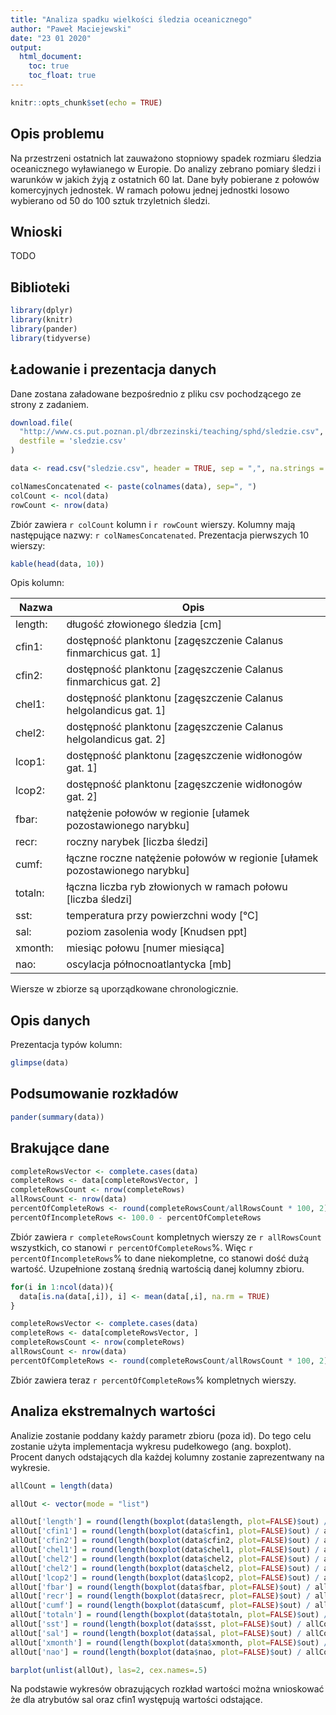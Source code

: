 ```yaml
---
title: "Analiza spadku wielkości śledzia oceanicznego"
author: "Paweł Maciejewski"
date: "23 01 2020"
output:
  html_document:
    toc: true
    toc_float: true
---
```


```r
knitr::opts_chunk$set(echo = TRUE)
```

## Opis problemu

Na przestrzeni ostatnich lat zauważono stopniowy spadek rozmiaru śledzia oceanicznego wyławianego w Europie. Do analizy zebrano pomiary śledzi i warunków w jakich żyją z ostatnich 60 lat. Dane były pobierane z połowów komercyjnych jednostek. W ramach połowu jednej jednostki losowo wybierano od 50 do 100 sztuk trzyletnich śledzi.

## Wnioski

TODO

## Biblioteki

```r

library(dplyr)
library(knitr)
library(pander)
library(tidyverse)

```

## Ładowanie i prezentacja danych

Dane zostana załadowane bezpośrednio z pliku csv pochodzącego ze strony z zadaniem.

```r

download.file(
  "http://www.cs.put.poznan.pl/dbrzezinski/teaching/sphd/sledzie.csv",
  destfile = 'sledzie.csv'
)

data <- read.csv("sledzie.csv", header = TRUE, sep = ",", na.strings = "?") %>% rename(id = X)

```



```r

colNamesConcatenated <- paste(colnames(data), sep=", ")
colCount <- ncol(data)
rowCount <- nrow(data)

```

Zbiór zawiera `r colCount` kolumn i `r rowCount` wierszy. Kolumny mają następujące nazwy: `r colNamesConcatenated`. Prezentacja pierwszych 10 wierszy:

```r

kable(head(data, 10))

```

Opis kolumn:

Nazwa | Opis
---------|--------------------------------------------
length: | długość złowionego śledzia [cm]
cfin1:  | dostępność planktonu [zagęszczenie Calanus finmarchicus gat. 1]
cfin2:  | dostępność planktonu [zagęszczenie Calanus finmarchicus gat. 2]
chel1:  | dostępność planktonu [zagęszczenie Calanus helgolandicus gat. 1]
chel2:  | dostępność planktonu [zagęszczenie Calanus helgolandicus gat. 2]
lcop1:  | dostępność planktonu [zagęszczenie widłonogów gat. 1]
lcop2:  | dostępność planktonu [zagęszczenie widłonogów gat. 2]
fbar:   | natężenie połowów w regionie [ułamek pozostawionego narybku]
recr:   | roczny narybek [liczba śledzi]
cumf:   | łączne roczne natężenie połowów w regionie [ułamek pozostawionego narybku]
totaln: | łączna liczba ryb złowionych w ramach połowu [liczba śledzi]
sst:    | temperatura przy powierzchni wody [°C]
sal:    | poziom zasolenia wody [Knudsen ppt]
xmonth: | miesiąc połowu [numer miesiąca]
nao:    | oscylacja północnoatlantycka [mb]

Wiersze w zbiorze są uporządkowane chronologicznie.

## Opis danych

Prezentacja typów kolumn:

```r

glimpse(data)

```

## Podsumowanie rozkładów

```r

pander(summary(data))

```
## Brakujące dane

```r

completeRowsVector <- complete.cases(data)
completeRows <- data[completeRowsVector, ]
completeRowsCount <- nrow(completeRows)
allRowsCount <- nrow(data)
percentOfCompleteRows <- round(completeRowsCount/allRowsCount * 100, 2)
percentOfIncompleteRows <- 100.0 - percentOfCompleteRows

```

Zbiór zawiera `r completeRowsCount` kompletnych wierszy ze `r allRowsCount` wszystkich, co stanowi `r percentOfCompleteRows`%. Więc `r percentOfIncompleteRows`% to dane niekompletne, co stanowi dość dużą wartość. Uzupełnione zostaną średnią wartością danej kolumny zbioru.

``` r

for(i in 1:ncol(data)){
  data[is.na(data[,i]), i] <- mean(data[,i], na.rm = TRUE)
}

```

```r

completeRowsVector <- complete.cases(data)
completeRows <- data[completeRowsVector, ]
completeRowsCount <- nrow(completeRows)
allRowsCount <- nrow(data)
percentOfCompleteRows <- round(completeRowsCount/allRowsCount * 100, 2)

```

Zbiór zawiera teraz `r percentOfCompleteRows`% kompletnych wierszy.

## Analiza ekstremalnych wartości

Analizie zostanie poddany każdy parametr zbioru (poza id). Do tego celu zostanie użyta implementacja wykresu pudełkowego (ang. boxplot). Procent danych odstających dla każdej kolumny zostanie zaprezentwany na wykresie.

```r

allCount = length(data)

allOut <- vector(mode = "list")

allOut['length'] = round(length(boxplot(data$length, plot=FALSE)$out) / allCount * 100, 2)
allOut['cfin1'] = round(length(boxplot(data$cfin1, plot=FALSE)$out) / allCount * 100, 2)
allOut['cfin2'] = round(length(boxplot(data$cfin2, plot=FALSE)$out) / allCount * 100, 2)
allOut['chel1'] = round(length(boxplot(data$chel1, plot=FALSE)$out) / allCount * 100, 2)
allOut['chel2'] = round(length(boxplot(data$chel2, plot=FALSE)$out) / allCount * 100, 2)
allOut['chel2'] = round(length(boxplot(data$chel2, plot=FALSE)$out) / allCount * 100, 2)
allOut['lcop2'] = round(length(boxplot(data$lcop2, plot=FALSE)$out) / allCount * 100, 2)
allOut['fbar'] = round(length(boxplot(data$fbar, plot=FALSE)$out) / allCount * 100, 2)
allOut['recr'] = round(length(boxplot(data$recr, plot=FALSE)$out) / allCount * 100, 2)
allOut['cumf'] = round(length(boxplot(data$cumf, plot=FALSE)$out) / allCount * 100, 2)
allOut['totaln'] = round(length(boxplot(data$totaln, plot=FALSE)$out) / allCount * 100, 2)
allOut['sst'] = round(length(boxplot(data$sst, plot=FALSE)$out) / allCount * 100, 2)
allOut['sal'] = round(length(boxplot(data$sal, plot=FALSE)$out) / allCount * 100, 2)
allOut['xmonth'] = round(length(boxplot(data$xmonth, plot=FALSE)$out) / allCount * 100, 2)
allOut['nao'] = round(length(boxplot(data$nao, plot=FALSE)$out) / allCount * 100, 2)

```

```r

barplot(unlist(allOut), las=2, cex.names=.5)

```
Na podstawie wykresów obrazujących rozkład wartości można wnioskować że dla atrybutów sal oraz cfin1 występują wartości odstające.